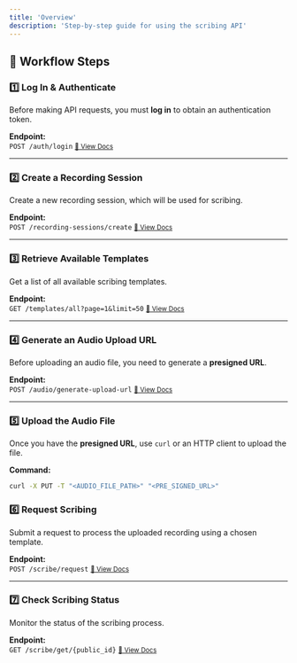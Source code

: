 ```yaml
---
title: 'Overview'
description: 'Step-by-step guide for using the scribing API'
---
```



## 🔹 **Workflow Steps**

### 1️⃣ **Log In & Authenticate**
Before making API requests, you must **log in** to obtain an authentication token.

**Endpoint:**  
`POST /auth/login` [<small>📖 View Docs</small>](/api-reference/endpoint/authentication)

---

### 2️⃣ **Create a Recording Session**
Create a new recording session, which will be used for scribing.

**Endpoint:**  
`POST /recording-sessions/create` [<small>📖 View Docs</small>](/api-reference/endpoint/create-recording-session)

---

### 3️⃣ **Retrieve Available Templates**
Get a list of all available scribing templates.

**Endpoint:**  
`GET /templates/all?page=1&limit=50` [<small>📖 View Docs</small>](/api-reference/endpoint/get-all-templates)

---

### 4️⃣ **Generate an Audio Upload URL**
Before uploading an audio file, you need to generate a **presigned URL**.

**Endpoint:**  
`POST /audio/generate-upload-url` [<small>📖 View Docs</small>](/api-reference/endpoint/upload-audio)

---

### 5️⃣ **Upload the Audio File**
Once you have the **presigned URL**, use `curl` or an HTTP client to upload the file.

**Command:**  
```bash
curl -X PUT -T "<AUDIO_FILE_PATH>" "<PRE_SIGNED_URL>"
```

### 6️⃣ **Request Scribing**
Submit a request to process the uploaded recording using a chosen template.

**Endpoint:**  
`POST /scribe/request` [<small>📖 View Docs</small>](/api-reference/endpoint/request-scribe)

---

### 7️⃣ **Check Scribing Status**
Monitor the status of the scribing process.

**Endpoint:**  
`GET /scribe/get/{public_id}` [<small>📖 View Docs</small>](/api-reference/endpoint/get-scribe)











